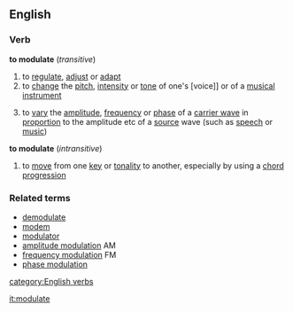 ==English==
===Verb===
'''to modulate'''  (''transitive'')
# to [[regulate]], [[adjust]] or [[adapt]]
# to [[change]] the [[pitch]], [[intensity]] or [[tone]] of one's [voice]] or of a [[musical instrument]]
#{{electronics}} to [[vary]] the [[amplitude]], [[frequency]] or [[phase]] of a [[carrier wave]] in [[proportion]] to the amplitude etc of a [[source]] wave (such as [[speech]] or [[music]])
'''to modulate'''  (''intransitive'')
#{{music}} to [[move]] from one [[key]] or [[tonality]] to another, especially by using a [[chord]] [[progression]]
===Related terms===
*[[demodulate]]
*[[modem]]
*[[modulator]]
*[[amplitude modulation]] AM
*[[frequency modulation]] FM
*[[phase modulation]]
[[category:English verbs]]

[[it:modulate]]
